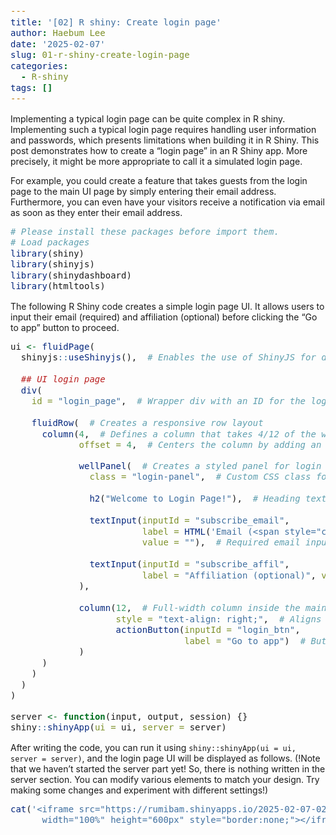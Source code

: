 ```yaml
---
title: '[02] R shiny: Create login page'
author: Haebum Lee
date: '2025-02-07'
slug: 01-r-shiny-create-login-page
categories:
  - R-shiny
tags: []
---
```


<style>
pre code {
    font-size: 14px;
}
</style>

Implementing a typical login page can be quite complex in R shiny.
Implementing such a typical login page requires handling user information and passwords, 
which presents limitations when building it in R Shiny.
This post demonstrates how to create a "login page" in an R Shiny app.
More precisely, it might be more appropriate to call it a simulated login page.

For example, you could create a feature that takes guests 
from the login page to the main UI page by simply entering their email address.
Furthermore, you can even have your visitors receive a notification 
via email as soon as they enter their email address.


```r
# Please install these packages before import them.
# Load packages
library(shiny)
library(shinyjs)
library(shinydashboard)
library(htmltools)
```

The following R Shiny code creates a simple login page UI. 
It allows users to input their email (required) and affiliation (optional) before clicking the "Go to app" button to proceed.


```r
ui <- fluidPage(
  shinyjs::useShinyjs(),  # Enables the use of ShinyJS for dynamic UI control
  
  ## UI login page
  div(
    id = "login_page",  # Wrapper div with an ID for the login page
    
    fluidRow(  # Creates a responsive row layout
      column(4,  # Defines a column that takes 4/12 of the width
             offset = 4,  # Centers the column by adding an offset of 4

             wellPanel(  # Creates a styled panel for login inputs
               class = "login-panel",  # Custom CSS class for styling
               
               h2("Welcome to Login Page!"),  # Heading text
               
               textInput(inputId = "subscribe_email", 
                         label = HTML('Email (<span style="color: red;">required</span>)'), 
                         value = ""),  # Required email input field with HTML formatting
               
               textInput(inputId = "subscribe_affil", 
                         label = "Affiliation (optional)", value = "")  # Optional affiliation input field
             ),
             
             column(12,  # Full-width column inside the main column for button alignment
                    style = "text-align: right;",  # Aligns the button to the right
                    actionButton(inputId = "login_btn", 
                                 label = "Go to app")  # Button to proceed to the main app
             )
      )
    )
  )
)

server <- function(input, output, session) {}
shiny::shinyApp(ui = ui, server = server)
```

After writing the code, you can run it using `shiny::shinyApp(ui = ui, server = server)`, 
and the login page UI will be displayed as follows.
(!Note that we haven't started the server part yet! So, there is nothing written in the server section. 
You can modify various elements to match your design. Try making some changes and experiment with different settings!)

```r
cat('<iframe src="https://rumibam.shinyapps.io/2025-02-07-02-r-shiny-create-login-page/" 
      width="100%" height="600px" style="border:none;"></iframe>')
```
